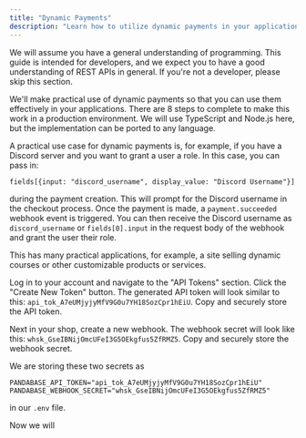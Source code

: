 ```yaml
---
title: "Dynamic Payments"
description: "Learn how to utilize dynamic payments in your application."
---
```


<Warning>
  We will assume you have a general understanding of programming. This guide is
  intended for developers, and we expect you to have a good understanding of
  REST APIs in general. If you're not a developer, please skip this section.
</Warning>

We'll make practical use of dynamic payments so that you can use them effectively in your applications. There are 8 steps to complete to make this work in a production environment. We will use TypeScript and Node.js here, but the implementation can be ported to any language.

A practical use case for dynamic payments is, for example, if you have a Discord server and you want to grant a user a role. In this case, you can pass in:

```
fields[{input: "discord_username", display_value: "Discord Username"}]
```

during the payment creation. This will prompt for the Discord username in the checkout process. Once the payment is made, a `payment.succeeded` webhook event is triggered. You can then receive the Discord username as `discord_username` or `fields[0].input` in the request body of the webhook and grant the user their role.

This has many practical applications, for example, a site selling dynamic courses or other customizable products or services.

<Steps>
<Step title="Grab the secrets">

Log in to your account and navigate to the "API Tokens" section. Click the "Create New Token" button. The generated API token will look similar to this: `api_tok_A7eUMjyjyMfV9G0u7YH18SozCpr1hEiU`. Copy and securely store the API token.

Next in your shop, create a new webhook. The webhook secret will look like this: `whsk_GseIBNijOmcUFeI3G5OEkgfus5ZfRMZ5`. Copy and securely store the webhook secret.

We are storing these two secrets as 
```env .env
PANDABASE_API_TOKEN="api_tok_A7eUMjyjyMfV9G0u7YH18SozCpr1hEiU"
PANDABASE_WEBHOOK_SECRET="whsk_GseIBNijOmcUFeI3G5OEkgfus5ZfRMZ5"
```
in our `.env` file.
</Step>

<Step title="Prepare backend"/>
<Step title="Build webhook receiver"/>
  <Step title="Generate payment session">Now we will </Step>
  <Step title="Send checkout link"/>
  <Step title="Monitor payment.success event"/>
  <Step title="Grant app access"/>
  <Step title="Check dashboard"/>
</Steps>
